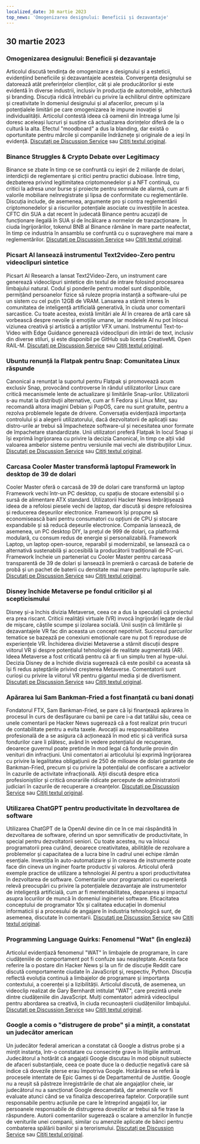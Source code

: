 ```yaml
---
localized_date: 30 martie 2023
top_news: 'Omogenizarea designului: Beneficii și dezavantaje'
---
```




<CallToAction />

<Steps>

## 30 martie 2023

### Omogenizarea designului: Beneficii și dezavantaje

Articolul discută tendința de omogenizare a designului și a esteticii, evidențiind beneficiile și dezavantajele acesteia. Convergența designului se datorează atât preferințelor clienților, cât și ale producătorilor și este evidentă în diverse industrii, inclusiv în producția de automobile, arhitectură și branding. Discuția ridică întrebări cu privire la echilibrul dintre optimizare și creativitate în domeniul designului și al afacerilor, precum și la potențialele limitări pe care omogenizarea le impune inovației și individualității. Articolul contestă ideea că oamenii din întreaga lume își doresc aceleași lucruri și susține că actualizarea dorințelor diferă de la o cultură la alta. Efectul "moodboard" a dus la blanding, dar există o oportunitate pentru mărcile și companiile îndrăznețe și originale de a ieși în evidență.
[Discutați pe Discussion Service](http://news.ycombinator.com/item?id=35355703) sau [Citiți textul original](https://www.alexmurrell.co.uk/articles/the-age-of-average).

### Binance Struggles & Crypto Debate over Legitimacy

Binance se zbate în timp ce se confruntă cu ieșiri de 2 miliarde de dolari, interdicții de reglementare și critici pentru practici dubioase. Între timp, dezbaterea privind legitimitatea criptomonedelor și a NFT continuă, cu critici la adresa unor burse și proiecte pentru semnale de alarmă, cum ar fi valorile mobiliare neînregistrate și lipsa de conformitate cu reglementările. Discuția include, de asemenea, argumente pro și contra reglementării criptomonedelor și a riscurilor potențiale asociate cu investițiile în acestea. CFTC din SUA a dat recent în judecată Binance pentru acuzații de funcționare ilegală în SUA și de încălcare a normelor de tranzacționare. În ciuda îngrijorărilor, tokenul BNB al Binance rămâne în mare parte neafectat, în timp ce industria în ansamblu se confruntă cu o supraveghere mai mare a reglementărilor.
[Discutați pe Discussion Service](http://news.ycombinator.com/item?id=35351805) sau [Citiți textul original](https://www.wsj.com/articles/binance-sees-2-billion-in-outflows-as-troubles-compound-9a136e21).

### Picsart AI lansează instrumentul Text2video-Zero pentru videoclipuri sintetice

Picsart AI Research a lansat Text2Video-Zero, un instrument care generează videoclipuri sintetice din textul de intrare folosind procesarea limbajului natural. Codul și ponderile pentru model sunt disponibile, permițând persoanelor fizice să ruleze propria instanță a software-ului pe un sistem cu cel puțin 12GB de VRAM. Lansarea a stârnit interes în comunitatea de inteligență artificială generativă, în ciuda unor comentarii sarcastice. Cu toate acestea, există limitări ale AI în crearea de artă care să vorbească despre nevoile și emoțiile umane, iar modelele AI nu pot înlocui viziunea creativă și artistică a artiștilor VFX umani. Instrumentul Text-to-Video with Edge Guidance generează videoclipuri din intrări de text, inclusiv din diverse stiluri, și este disponibil pe GitHub sub licența CreativeML Open RAIL-M.
[Discutați pe Discussion Service](http://news.ycombinator.com/item?id=35352452) sau [Citiți textul original](https://github.com/Picsart-AI-Research/Text2Video-Zero).

### Ubuntu renunță la Flatpak pentru Snap: Comunitatea Linux răspunde

Canonical a renunțat la suportul pentru Flatpak și promovează acum exclusiv Snap, provocând controverse în rândul utilizatorilor Linux care critică mecanismele lente de actualizare și limitările Snap-urilor. Utilizatorii s-au mutat la distribuții alternative, cum ar fi Fedora și Linux Mint, sau recomandă altora imagini Debian și PopOS, care nu sunt gratuite, pentru a rezolva problemele legate de drivere. Conversația evidențiază importanța controlului și a alegerii utilizatorului, dacă dezvoltatorii de aplicații sau distro-urile ar trebui să împacheteze software-ul și necesitatea unor formate de împachetare standardizate. Unii utilizatori preferă Flatpak în locul Snap și își exprimă îngrijorarea cu privire la decizia Canonical, în timp ce alții văd valoarea ambelor sisteme pentru versiunile mai vechi ale distribuțiilor Linux.
[Discutați pe Discussion Service](http://news.ycombinator.com/item?id=35354729) sau [Citiți textul original](https://lwn.net/SubscriberLink/927262/6adb2350e2b0d2ce/).

### Carcasa Cooler Master transformă laptopul Framework în desktop de 39 de dolari

Cooler Master oferă o carcasă de 39 de dolari care transformă un laptop Framework vechi într-un PC desktop, cu spațiu de stocare extensibil și o sursă de alimentare ATX standard. Utilizatorii Hacker News îmbrățișează ideea de a refolosi piesele vechi de laptop, dar discută și despre refolosirea și reducerea deșeurilor electronice. Framework își propune să economisească bani pentru consumatori cu opțiuni de CPU și stocare expandabile și să reducă deșeurile electronice. Compania lansează, de asemenea, un PC desktop DIY, la prețul de 999 de dolari, ca platformă modulară, cu consum redus de energie și personalizabilă. Framework Laptop, un laptop open-source, reparabil și modernizabil, se lansează ca o alternativă sustenabilă și accesibilă la producătorii tradiționali de PC-uri. Framework încheie un parteneriat cu Cooler Master pentru carcasa transparentă de 39 de dolari și lansează în premieră o carcasă de baterie de probă și un pachet de baterii cu densitate mai mare pentru laptopurile sale.
[Discutați pe Discussion Service](http://news.ycombinator.com/item?id=35350288) sau [Citiți textul original](https://www.theverge.com/2023/3/23/23652939/framework-cooler-master-sff-pc-case).

### Disney închide Metaverse pe fondul criticilor și al scepticismului

Disney și-a închis divizia Metaverse, ceea ce a dus la speculații că proiectul era prea riscant. Criticii realității virtuale (VR) invocă îngrijorări legate de răul de mișcare, căștile scumpe și izolarea socială. Unii susțin că limitările și dezavantajele VR fac din aceasta un concept nepotrivit. Succesul parcurilor tematice se bazează pe conexiuni emoționale care nu pot fi reproduse de experiențele VR. Închiderea diviziei Metaverse a stârnit discuții despre viitorul VR și despre potențialul tehnologiei de realitate augmentată (AR). Ideea Metaverse a fost criticată pentru că ar fi un simplu tren al hype-ului. Decizia Disney de a închide divizia sugerează că este posibil ca aceasta să își fi redus așteptările privind creșterea Metaverse. Comentatorii sunt curioși cu privire la viitorul VR pentru gigantul media și de divertisment.
[Discutați pe Discussion Service](http://news.ycombinator.com/item?id=35350952) sau [Citiți textul original](https://www.wsj.com/articles/disney-eliminates-its-metaverse-division-as-part-of-companys-layoffs-plan-94b03650).

### Apărarea lui Sam Bankman-Fried a fost finanțată cu bani donați

Fondatorul FTX, Sam Bankman-Fried, se pare că își finanțează apărarea în procesul în curs de desfășurare cu banii pe care i-a dat tatălui său, ceea ce unele comentarii pe Hacker News sugerează că a fost realizat prin trucuri de contabilitate pentru a evita taxele. Avocații au responsabilitatea profesională de a se asigura că acționează în mod etic și că verifică sursa fondurilor care îi plătesc, având în vedere potențialul de recuperare, deoarece guvernul poate pretinde în mod legal că fondurile provin din venituri din infracțiuni. Unii comentatori ai articolului își exprimă îngrijorarea cu privire la legalitatea obligațiunii de 250 de milioane de dolari garantate de Bankman-Fried, precum și cu privire la potențialul de confiscare a activelor în cazurile de activitate infracțională. Alții discută despre etica profesioniștilor și critică onorariile ridicate percepute de administratorii judiciari în cazurile de recuperare a creanțelor.
[Discutați pe Discussion Service](http://news.ycombinator.com/item?id=35358698) sau [Citiți textul original](https://www.forbes.com/sites/sarahemerson/2023/03/29/sam-bankman-fried-legal-fees-funded-by-alameda-money-gifted-to-father-joe-bankman/).

### Utilizarea ChatGPT pentru productivitate în dezvoltarea de software

Utilizarea ChatGPT de la OpenAI devine din ce în ce mai răspândită în dezvoltarea de software, oferind un spor semnificativ de productivitate, în special pentru dezvoltatorii seniori. Cu toate acestea, nu va înlocui programatorii prea curând, deoarece creativitatea, abilitățile de rezolvare a problemelor și capacitatea de a lucra bine în cadrul unei echipe rămân esențiale. Investiția în auto-automatizare și în crearea de instrumente poate face din cineva un inginer foarte productiv și valoros. Articolul oferă exemple practice de utilizare a tehnologiei AI pentru a spori productivitatea în dezvoltarea de software. Comentariile unor programatori cu experiență relevă preocupări cu privire la potențialele dezavantaje ale instrumentelor de inteligență artificială, cum ar fi mentenabilitatea, depanarea și impactul asupra locurilor de muncă în domeniul ingineriei software. Eficacitatea conceptului de programator 10x și calitatea educației în domeniul informaticii și a procesului de angajare în industria tehnologică sunt, de asemenea, discutate în comentarii.
[Discutați pe Discussion Service](http://news.ycombinator.com/item?id=35356054) sau [Citiți textul original](https://kadekillary.work/posts/1000x-eng/).

### Programming Language Quirks: Fenomenul "Wat" (în engleză)

Articolul evidențiază fenomenul "WAT" în limbajele de programare, în care ciudățeniile de comportament pot fi confuze sau neașteptate. Acesta face referire la o postare din Hacker News și la un fir de discuție Reddit care discută comportamente ciudate în JavaScript și, respectiv, Python. Discuția reflectă evoluția continuă a limbajelor de programare și importanța contextului, a coerenței și a lizibilității. Articolul discută, de asemenea, un videoclip realizat de Gary Bernhardt intitulat "WAT", care prezintă unele dintre ciudățeniile din JavaScript. Mulți comentatori admiră videoclipul pentru abordarea sa creativă, în ciuda recunoașterii ciudățeniilor limbajului.
[Discutați pe Discussion Service](http://news.ycombinator.com/item?id=35363044) sau [Citiți textul original](https://www.destroyallsoftware.com/talks/wat).

### Google a comis o "distrugere de probe" și a mințit, a constatat un judecător american

Un judecător federal american a constatat că Google a distrus probe și a mințit instanța, într-o constatare cu consecințe grave în litigiile antitrust. Judecătorul a hotărât că angajații Google discutau în mod obișnuit subiecte de afaceri substanțiale, ceea ce poate duce la o deducție negativă care să indice că dovezile șterse erau împotriva Google. Hotărârea se referă la procesele intentate de Epic Games și de Departamentul de Justiție. Google nu a reușit să păstreze înregistrările de chat ale angajaților cheie, iar judecătorul nu a sancționat Google deocamdată, dar amenzile vor fi evaluate atunci când se va finaliza descoperirea faptelor. Corporațiile sunt responsabile pentru acțiunile pe care le întreprind angajații lor, iar persoanele responsabile de distrugerea dovezilor ar trebui să fie trase la răspundere. Autorii comentariilor sugerează o scalare a amenzilor în funcție de veniturile unei companii, similar cu amenzile aplicate de bănci pentru combaterea spălării banilor și a terorismului.
[Discutați pe Discussion Service](http://news.ycombinator.com/item?id=35363095) sau [Citiți textul original](https://storage.courtlistener.com/recap/gov.uscourts.cand.373179/gov.uscourts.cand.373179.469.0.pdf).

</Steps>
